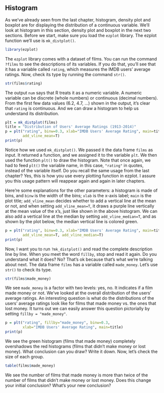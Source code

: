 ## Histogram

As we've already seen from the last chapter, histogram, density plot and boxplot are for displaying the distribution of a continuous variable. We'll look at histogram in this section, density plot and boxplot in the next two sections. Before we start, make sure you load the `ezplot` library. The ezplot function we'll use is `mk_distplot()`.
```r
library(ezplot)
```

The `ezplot` library comes with a dataset of films. You can run the command `?films` to see the descriptions of its variables. If you do that, you'll see that it has a variable called `rating`, which measures the IMDB users' average ratings. Now, check its type by running the command `str()`.
```r
str(films$rating)
```

The output `num` says that R treats it as a numeric variable. A numeric variable can be discrete (whole numbers) or continuous (decimal numbers). From the first few data values (6.2, 4.7, ...) shown in the output, it's clear that `rating` is continuous. And we can draw a histogram to help us understand its distribution.
```r
plt = mk_distplot(films)
title = "Distribution of Users' Average Ratings (1913-2014)"
p = plt("rating", binw=0.3, xlab="IMDB Users' Average Rating", main=title,
        add_vline_mean=T) 
print(p)
```

Notice how we used `mk_distplot()`. We passed it the data frame `films` as input. It returned a function, and we assigned it to the variable `plt`. We then used the function `plt()` to draw the histogram. Note that once again, we had to feed `plt()` the variable name, in this case, `"rating"` in quotes, instead of the variable itself. Do you recall the same usage from the last chapter? Yes, this is how you use every plotting function in ezplot. I assure you this usage pattern will reappear again and again in later chapters. 

Here're some explanations for the other parameters: a histogram is made of bins, and `binw` is the width of the bins; `xlab` is the x-axis label; `main` is the plot title; `add_vline_mean` decides whether to add a vertical line at the mean or not, and when setting `add_vline_mean=T`, it draws a purple line vertically at the mean value of the x's, just like shown in the above histogram. We can also add a vertical line at the median by setting `add_vline_median=T`, and as shown by the plot below, the median vertical line is colored green.
```r
p = plt("rating", binw=0.3, xlab="IMDB Users' Average Rating", main=title,
        add_vline_mean=T, add_vline_median=T) 
print(p)
```

Now, I want you to run `?mk_distplot()` and read the complete description line by line. When you meet the word `fillby`, stop and read it again. Do you understand what it does? No? That's ok because that's what we're talking about next. The data frame `films` has a variable called `made_money`. Let's use `str()` to check its type.
```r
str(films$made_money)
```

We see `made_money` is a factor with two levels: yes, no. It indicates if a film made money or not. We've looked at the overall distribution of the users' average ratings. An interesting question is what do the distributions of the users' average ratings look like for films that made money vs. the ones that lost money. It turns out we can easily answer this question pictorially by setting `fillby = "made_money"`.    
```r
p = plt("rating", fillby="made_money", binw=0.3, 
        xlab="IMDB Users' Average Rating", main=title) 
print(p)
```

We see the green histogram (films that made money) completely overshadows the red histograms (films that didn't make money or lost money). What conclusion can you draw? Write it down. Now, let's check the size of each group.
```r
table(films$made_money)
```

We see the number of films that made money is more than twice of the number of films that didn't make money or lost money. Does this change your initial conclusion? What's your new conclusion?